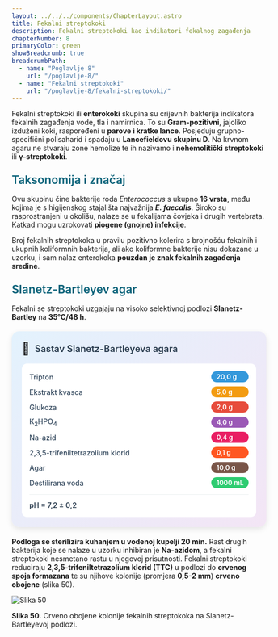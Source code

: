 ```yaml
---
layout: ../../../components/ChapterLayout.astro
title: Fekalni streptokoki
description: Fekalni streptokoki kao indikatori fekalnog zagađenja
chapterNumber: 8
primaryColor: green
showBreadcrumb: true
breadcrumbPath:
  - name: "Poglavlje 8"
    url: "/poglavlje-8/"
  - name: "Fekalni streptokoki"
    url: "/poglavlje-8/fekalni-streptokoki/"
---
```




Fekalni streptokoki ili **enterokoki** skupina su crijevnih bakterija indikatora fekalnih zagađenja vode, tla i namirnica. To su **Gram-pozitivni**, jajoliko izduženi koki, raspoređeni u **parove i kratke lance**. Posjeduju grupno-specifični polisaharid i spadaju u **Lancefieldovu skupinu D**. Na krvnom agaru ne stvaraju zone hemolize te ih nazivamo i **nehemolitički streptokoki** ili **γ-streptokoki**.

<h3 style="color: #096279; font-size: 1.4rem; font-weight: 600; margin: 1.5rem 0 1rem 0;">Taksonomija i značaj</h3>

Ovu skupinu čine bakterije roda *Enterococcus* s ukupno **16 vrsta**, među kojima je s higijenskog stajališta najvažnija ***E. faecalis***. Široko su rasprostranjeni u okolišu, nalaze se u fekalijama čovjeka i drugih vertebrata. Katkad mogu uzrokovati **piogene (gnojne) infekcije**.

Broj fekalnih streptokoka u pravilu pozitivno kolerira s brojnošću fekalnih i ukupnih koliformnih bakterija, ali ako koliformne bakterije nisu dokazane u uzorku, i sam nalaz enterokoka **pouzdan je znak fekalnih zagađenja sredine**.

<h3 style="color: #096279; font-size: 1.4rem; font-weight: 600; margin: 1.5rem 0 1rem 0;">Slanetz-Bartleyev agar</h3>

Fekalni se streptokoki uzgajaju na visoko selektivnoj podlozi **Slanetz-Bartley** na **35°C/48 h**.

<div style="max-width: 520px; background: linear-gradient(135deg, #e3f2fd 0%, #f3e5f5 100%); border-radius: 15px; padding: 20px; box-shadow: 0 4px 12px rgba(0,0,0,0.1); margin: 20px auto;">
  <div style="display: flex; align-items: center; margin-bottom: 15px;">
    <span style="font-size: 24px; margin-right: 10px;">🧫</span>
    <h3 style="margin: 0; color: #2c3e50; font-weight: 600; font-size: 18px;">Sastav Slanetz-Bartleyeva agara</h3>
  </div>
  <div style="background: white; border-radius: 10px; padding: 15px;">
    <div style="display: grid; grid-template-columns: minmax(0, 1fr) auto; gap: 8px 15px; align-items: center;">
      <span style="font-weight: 500; color: #34495e; font-size: 14px;">Tripton</span>
      <span style="background: #3498db; color: white; padding: 3px 10px; border-radius: 15px; font-size: 13px; font-weight: 600;">20,0 g</span>
      <span style="font-weight: 500; color: #34495e; font-size: 14px;">Ekstrakt kvasca</span>
      <span style="background: #f39c12; color: white; padding: 3px 10px; border-radius: 15px; font-size: 13px; font-weight: 600;">5,0 g</span>
      <span style="font-weight: 500; color: #34495e; font-size: 14px;">Glukoza</span>
      <span style="background: #e74c3c; color: white; padding: 3px 10px; border-radius: 15px; font-size: 13px; font-weight: 600;">2,0 g</span>
      <span style="font-weight: 500; color: #34495e; font-size: 14px;">K<sub>2</sub>HPO<sub>4</sub></span>
      <span style="background: #9b59b6; color: white; padding: 3px 10px; border-radius: 15px; font-size: 13px; font-weight: 600;">4,0 g</span>
      <span style="font-weight: 500; color: #34495e; font-size: 14px;">Na-azid</span>
      <span style="background: #e91e63; color: white; padding: 3px 10px; border-radius: 15px; font-size: 13px; font-weight: 600;">0,4 g</span>
      <span style="font-weight: 500; color: #34495e; font-size: 14px;">2,3,5-trifeniltetrazolium klorid</span>
      <span style="background: #ff5722; color: white; padding: 3px 10px; border-radius: 15px; font-size: 13px; font-weight: 600;">0,1 g</span>
      <span style="font-weight: 500; color: #34495e; font-size: 14px;">Agar</span>
      <span style="background: #795548; color: white; padding: 3px 10px; border-radius: 15px; font-size: 13px; font-weight: 600;">10,0 g</span>
      <span style="font-weight: 500; color: #34495e; font-size: 14px;">Destilirana voda</span>
      <span style="background: #2ecc71; color: white; padding: 3px 10px; border-radius: 15px; font-size: 13px; font-weight: 600;">1000 mL</span>
    </div>
    <div style="margin-top: 12px; padding-top: 12px; border-top: 1px solid #ecf0f1;">
      <span style="font-weight: 600; color: #2c3e50; font-size: 14px;">pH = 7,2 ± 0,2</span>
    </div>
  </div>
</div>

**Podloga se sterilizira kuhanjem u vodenoj kupelji 20 min.** Rast drugih bakterija koje se nalaze u uzorku inhibiran je **Na-azidom**, a fekalni streptokoki nesmetano rastu u njegovoj prisutnosti. Fekalni streptokoki reduciraju **2,3,5-trifeniltetrazolium klorid (TTC)** u podlozi do **crvenog spoja formazana** te su njihove kolonije (promjera **0,5-2 mm**) **crveno obojene** (slika 50).

![Slika 50](/images/slika50.jpg)

**Slika 50.** Crveno obojene kolonije fekalnih streptokoka na Slanetz-Bartleyevoj podlozi.
